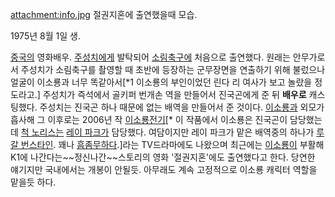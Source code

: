 attachment:info.jpg 
절권지혼에 출연했을때 모습.

1975년 8월 1일 생.

[[중국]]의 영화배우. [[주성치]]에게 발탁되어 [[소림축구]]에 처음으로 출연했다. 원래는 안무가로서 주성치가 소림축구를 촬영할 때 초반에 등장하는 군무장면을 연출하기 위해 불렀으나 얼굴이 이소룡과 너무 똑같아서[*1 이소룡의 부인이었던 린다 리 여사가 보고 놀랐을 정도라고.] 주성치가 즉석에서 골키퍼 번개손 역을 만들어서 진국곤에게 준 뒤 '''배우로''' 캐스팅했다. 주성치는 진국곤 하나 때문에 없는 배역을 만들어서 준 것이다. [[이소룡]]과 외모가 흡사해 그 이후로는 2006년 작 [[이소룡전기]][* 이 작품에서 이소룡은 진국곤이 담당했는데 [[척 노리스]]는 [[레이 파크]]가 담당했다. 여담이지만 레이 파크가 맡은 배역중의 하나가 [[루갈 번스타인]]. 꽤나 [[흠좀무]]하다.]라는 TV드라마에도 나왔으며 최근에는 [[이소룡]]이 부활해 K1에 나간다는~~정신나간~~스토리의 영화 '절권지혼'에도 출연했다고 한다. 당연한 얘기지만 국내에서는 개봉이 안될듯. 아무래도 계속 고정적으로 이소룡 캐릭터 역할을 맡을듯 하다.
